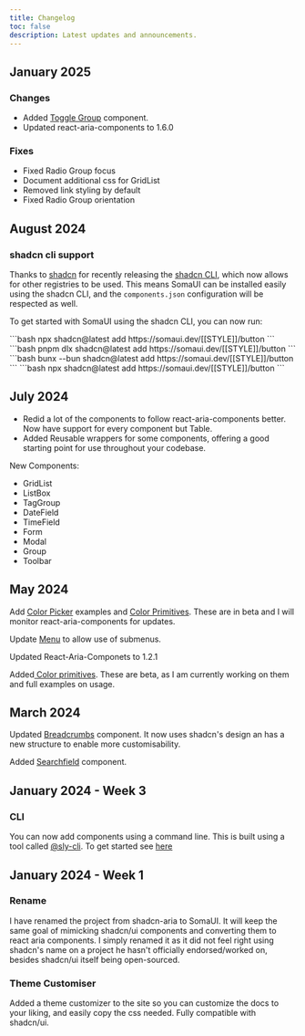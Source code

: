 ```yaml
---
title: Changelog
toc: false
description: Latest updates and announcements.
---
```


## January 2025

### Changes

- Added [Toggle Group](./components/toggle-group) component.
- Updated react-aria-components to 1.6.0

### Fixes

- Fixed Radio Group focus
- Document additional css for GridList
- Removed link styling by default
- Fixed Radio Group orientation

## August 2024

### shadcn cli support

Thanks to [shadcn](https://twitter.com/shadcn) for recently releasing the [shadcn CLI](https://ui.shadcn.com/docs/changelog#august-2024---npx-shadcn-init), which now allows for other registries to be used. This means SomaUI can be installed easily using the shadcn CLI, and the `components.json` configuration will be respected as well.

To get started with SomaUI using the shadcn CLI, you can now run:

<PackageManagerTabs>
  <PackageManagerContent value="npm">
    ```bash
    npx shadcn@latest add https://somaui.dev/[[STYLE]]/button
    ```
  </PackageManagerContent>
  <PackageManagerContent value="pnpm">
    ```bash
    pnpm dlx shadcn@latest add https://somaui.dev/[[STYLE]]/button
    ```

  </PackageManagerContent>
  <PackageManagerContent value="bun">
    ```bash
    bunx --bun shadcn@latest add https://somaui.dev/[[STYLE]]/button
    ```
  </PackageManagerContent>
  <PackageManagerContent value="yarn">
    ```bash 
    npx shadcn@latest add https://somaui.dev/[[STYLE]]/button 
    ```
  </PackageManagerContent>
</PackageManagerTabs>

## July 2024

- Redid a lot of the components to follow react-aria-components better. Now have support for every component but Table.
- Added Reusable wrappers for some components, offering a good starting point for use throughout your codebase.

New Components:

- GridList
- ListBox
- TagGroup
- DateField
- TimeField
- Form
- Modal
- Group
- Toolbar

## May 2024

Add [Color Picker](./components/color) examples and [Color Primitives](/components/color-primitives). These are in beta and I will monitor react-aria-components for updates.

Update [Menu](./components/menu) to allow use of submenus.

Updated React-Aria-Componets to 1.2.1

Added[ Color primitives](./components/color). These are beta, as I am currently working on them and full examples on usage.

## March 2024

Updated [Breadcrumbs](./components/breadcrumbs) component. It now uses shadcn's design an has a new structure to enable more customisability.

Added [Searchfield](./components/searchfield) component.

## January 2024 - Week 3

### CLI

You can now add components using a command line. This is built using a tool called
[@sly-cli](https://sly-cli.fly.dev/). To get started see [here](../../docs/installation/cli)

## January 2024 - Week 1

### Rename

I have renamed the project from shadcn-aria to SomaUI. It will keep the same goal of mimicking shadcn/ui components and converting them to react aria components.
I simply renamed it as it did not feel right using shadcn's name on a project he hasn't officially endorsed/worked on, besides shadcn/ui itself being open-sourced.

### Theme Customiser

Added a theme customizer to the site so you can customize the docs to your liking, and easily copy the css needed. Fully compatible with shadcn/ui.
